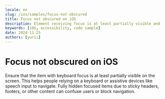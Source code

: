 ```yaml
---
locale: en
slug: /ios/samples/focus-not-obscured
title: Focus not obscured on iOS
description: Element receiving focus is at least partially visible and not obscured by other content.
keywords: [iOS, accessibility, code sample]
date: 2024-11-25
authors: [yurii]
---
```


# Focus not obscured on iOS

Ensure that the item with keyboard focus is at least partially visible on the screen. This helps people relying on a keyboard or assistive devices like speech input to navigate. Fully hidden focused items due to sticky headers, footers, or other content can confuse users or block navigation.

<CodeSample id="focus-not-obscured" platform="ios" locale="en"/>
